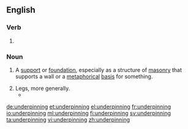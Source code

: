 ==English==

===Verb===
{{head|en}}

# {{present participle of|underpin|lang=en}}

===Noun===
{{wikipedia}}
{{en-noun}}

# A [[support]] or [[foundation]], especially as a structure of [[masonry]] that supports a wall or a [[metaphorical]] [[basis]] for something.
#: {{usex|This house's '''underpinning''' is not up to standard.|lang=en}}
#: {{usex|I would like to know more about the '''underpinning''' of this political theory.|lang=en}}
# Legs, more generally.
#* {{quote-book|year=1913|author={{w|Joseph C. Lincoln}}|chapter=1
|title=[http://openlibrary.org/works/OL5535161W Mr. Pratt's Patients]|chapter=1
|passage=Thinks I to myself, &ldquo;Sol, you're run off your course again. This is a rich man's summer &lsquo;cottage&rsquo; and if you don't look out there's likely to be some nice, lively dog taking an interest in your '''underpinning'''.&rdquo;}}

[[de:underpinning]]
[[et:underpinning]]
[[el:underpinning]]
[[fr:underpinning]]
[[io:underpinning]]
[[ml:underpinning]]
[[fi:underpinning]]
[[sv:underpinning]]
[[ta:underpinning]]
[[vi:underpinning]]
[[zh:underpinning]]